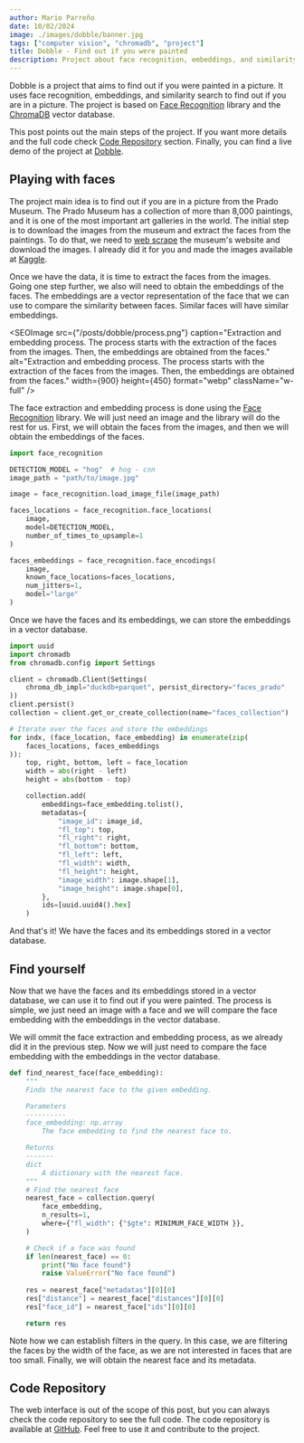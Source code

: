 ```yaml
---
author: Mario Parreño
date: 10/02/2024
image: ./images/dobble/banner.jpg
tags: ["computer vision", "chromadb", "project"]
title: Dobble - Find out if you were painted
description: Project about face recognition, embeddings, and similarity search.
---
```


Dobble is a project that aims to find out if you were painted in a picture.
It uses face recognition, embeddings, and similarity search to find out if you are in a picture.
The project is based on  <a href="https://github.com/ageitgey/face_recognition" target="_blank">Face Recognition</a> library
and the <a href="https://www.trychroma.com" target="_blank">ChromaDB</a> vector database.

This post points out the main steps of the project. If you want more details and the full
code check [Code Repository](#code-repository) section. Finally, you can find a 
live demo of the project at <a href="https://dobble.maparla.es" target="_blank">Dobble</a>.

## Playing with faces

The project main idea is to find out if you are in a picture from the Prado Museum.
The Prado Museum has a collection of more than 8,000 paintings, and it is one of the most important art galleries in the world.
The initial step is to download the images from the museum and extract the faces from the paintings.
To do that, we need to [web scrape](https://github.com/AIdventures/dobble/tree/main/faces/providers/prado)
the museum's website and download the images. I already did it for you and made the images available
at [Kaggle](https://www.kaggle.com/datasets/maparla/prado-museum-pictures).

Once we have the data, it is time to <Underlined>extract the faces</Underlined> from the images. Going one step further,
we also will need to <Underlined>obtain the embeddings</Underlined> of the faces. The embeddings are a vector representation of the face
that we can use to compare the similarity between faces. Similar faces will have similar embeddings.

<SEOImage
  src={"/posts/dobble/process.png"}
  caption="Extraction and embedding process. The process starts with the extraction of the faces from the images. Then, the embeddings are obtained from the faces."
  alt="Extraction and embedding process. The process starts with the extraction of the faces from the images. Then, the embeddings are obtained from the faces."
  width={900}
  height={450}
  format="webp"
  className="w-full"
/>

The face extraction and embedding process is done using the [Face Recognition](https://github.com/ageitgey/face_recognition) library.
We will just need an image and the library will do the rest for us. First, we will obtain the faces from the images,
and then we will obtain the embeddings of the faces.

```python
import face_recognition

DETECTION_MODEL = "hog"  # hog - cnn
image_path = "path/to/image.jpg"

image = face_recognition.load_image_file(image_path)

faces_locations = face_recognition.face_locations(
    image,
    model=DETECTION_MODEL,
    number_of_times_to_upsample=1
)

faces_embeddings = face_recognition.face_encodings(
    image,
    known_face_locations=faces_locations,
    num_jitters=1,
    model="large"
)
```

Once we have the faces and its embeddings, we can store the embeddings in a vector database.

```python
import uuid
import chromadb
from chromadb.config import Settings

client = chromadb.Client(Settings(
    chroma_db_impl="duckdb+parquet", persist_directory="faces_prado"
))
client.persist()
collection = client.get_or_create_collection(name="faces_collection")

# Iterate over the faces and store the embeddings
for indx, (face_location, face_embedding) in enumerate(zip(
    faces_locations, faces_embeddings
)):
    top, right, bottom, left = face_location
    width = abs(right - left)
    height = abs(bottom - top)

    collection.add(
        embeddings=face_embedding.tolist(),
        metadatas={
            "image_id": image_id,
            "fl_top": top,
            "fl_right": right,
            "fl_bottom": bottom,
            "fl_left": left,
            "fl_width": width,
            "fl_height": height,
            "image_width": image.shape[1],
            "image_height": image.shape[0],
        },
        ids=[uuid.uuid4().hex]
    )
```

And that's it! We have the faces and its embeddings stored in a vector database.

## Find yourself

Now that we have the faces and its embeddings stored in a vector database, we can use it to find out if you were painted.
The process is simple, we just need an image with a face and we will compare the face embedding with the embeddings in the vector database.

We will ommit the face extraction and embedding process, as we already did it in the previous step.
Now we will just need to compare the face embedding with the embeddings in the vector database.

```python
def find_nearest_face(face_embedding):
    """
    Finds the nearest face to the given embedding.

    Parameters
    ----------
    face_embedding: np.array
        The face embedding to find the nearest face to.

    Returns
    -------
    dict
        A dictionary with the nearest face.
    """
    # Find the nearest face
    nearest_face = collection.query(
        face_embedding,
        n_results=1,
        where={"fl_width": {"$gte": MINIMUM_FACE_WIDTH }},
    )

    # Check if a face was found
    if len(nearest_face) == 0:
        print("No face found")
        raise ValueError("No face found")
    
    res = nearest_face["metadatas"][0][0]
    res["distance"] = nearest_face["distances"][0][0]
    res["face_id"] = nearest_face["ids"][0][0]

    return res
```

Note how we can establish filters in the query. In this case, we are filtering the faces by the width of the face,
as we are not interested in faces that are too small. Finally, we will obtain the nearest face and its metadata.

## Code Repository

The web interface is out of the scope of this post, but you can always check the code repository to see the full code.
The code repository is available at [GitHub](https://github.com/AIdventures/dobble).
Feel free to use it and contribute to the project.